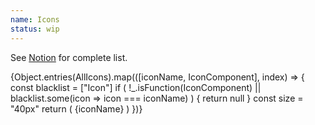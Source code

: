 ```yaml
---
name: Icons
status: wip
---
```



See [Notion](https://www.notion.so/artsy/Icons-c49c292a40e243baacd7842a4de983d4)
for complete list.

<Spacer my={4} />

<Flex flexWrap="wrap">
  {Object.entries(AllIcons).map(([iconName, IconComponent], index) => {
    const blacklist = ["Icon"]
    if (
      !_.isFunction(IconComponent) ||
      blacklist.some(icon => icon === iconName)
    ) {
      return null
    }
    const size = "40px"
    return (
      <Box pr={4} pb={2} mb={4} key={index}>
        <IconComponent width={size} height={size} />
        <Separator my={1} />
        <Sans size="3" weight="medium">
          {iconName}
        </Sans>
      </Box>
    )
  })}
</Flex>
